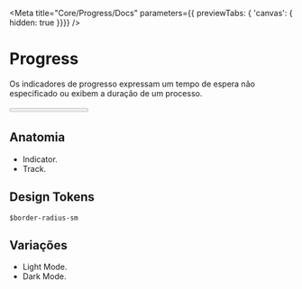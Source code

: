 
<Meta
  title="Core/Progress/Docs"
  parameters={{ previewTabs: { 'canvas': { hidden: true }}}}
/>

# Progress
Os indicadores de progresso expressam um tempo de espera não especificado ou exibem a duração de um processo.

<Canvas>
  <Progress
    determinate
    value={60}
    width="128px"
  />
  <Progress
    determinate
    value={60}
    circular
    width="128px"
  />
  <Progress
    width="128px"
  />
  <Progress
    circular
    width="128px"
  />
</Canvas>

## Anatomia
* Indicator.
* Track.

## Design Tokens
`$border-radius-sm`

## Variações
* Light Mode.
* Dark Mode.